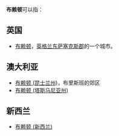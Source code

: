 '''布赖顿'''可以指：

== 英国 ==

* [[布赖顿|布赖顿]]，[[英格兰|英格兰]][[东萨塞克斯郡|东萨塞克斯郡]]的一个城市。

== 澳大利亚 ==
* [[布赖顿_(昆士兰州)|布赖顿 (昆士兰州)]]，布里斯班的郊区
* [[布赖顿_(塔斯马尼亚州)|布赖顿 (塔斯马尼亚州)]]

== 新西兰 ==
* [[布赖顿_(新西兰)|布赖顿 (新西兰)]]

{{disambig|Cat=三字地名消歧义}}